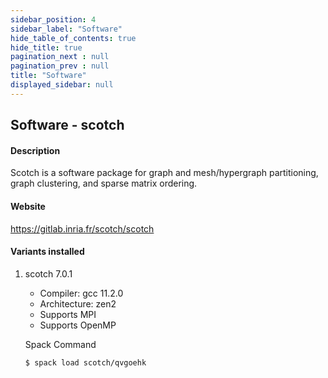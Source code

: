 ```yaml
---
sidebar_position: 4
sidebar_label: "Software"
hide_table_of_contents: true
hide_title: true
pagination_next : null
pagination_prev : null
title: "Software"
displayed_sidebar: null
---
```


## Software - scotch


#### Description
Scotch is a software package for graph and mesh/hypergraph partitioning, graph clustering, and sparse matrix ordering.

#### Website
https://gitlab.inria.fr/scotch/scotch

#### Variants installed

1. scotch 7.0.1

    - Compiler: gcc 11.2.0
    - Architecture: zen2
    - Supports MPI
    - Supports OpenMP

    Spack Command
    ```bash
    $ spack load scotch/qvgoehk
    ```
